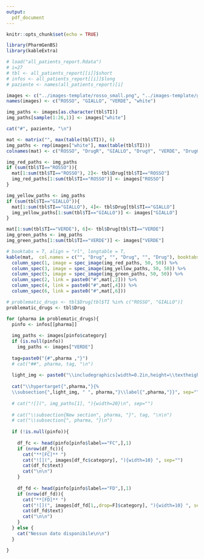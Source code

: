 ```yaml
---
output:
  pdf_document
---
```


```r
knitr::opts_chunk$set(echo = TRUE)
```

```r
library(PharmGenBS)
library(kableExtra)

# load("all_patients_report.Rdata")
# i=27
# tbl <- all_patients_report[[i]]$short
# infos <- all_patients_report[[i]]$long
# paziente <- names(all_patients_report)[i]

```


```r
images <- c("../images-template/rosso_small.png", "../images-template/giallo_small.png", "../images-template/verde_small.png", "../images-template/white.png")
names(images) <- c("ROSSO", "GIALLO", "VERDE", "white")

img_paths <- images[as.character(tbl$TI)]
img_paths[sample(1:26,1)] <- images["white"]

```

```r
cat("#", paziente, "\n")
```

```r
mat <- matrix("", max(table(tbl$TI)), 6)
img_paths <- rep(images["white"], max(table(tbl$TI)))
colnames(mat) <- c("ROSSO", "DrugR", "GIALLO", "DrugY", "VERDE", "DrugG")

img_red_paths <- img_paths
if (sum(tbl$TI=="ROSSO")){
  mat[1:sum(tbl$TI=="ROSSO"), 2]<- tbl$Drug[tbl$TI=="ROSSO"]
  img_red_paths[1:sum(tbl$TI=="ROSSO")] <- images["ROSSO"]
}

img_yellow_paths <- img_paths
if (sum(tbl$TI=="GIALLO")){
  mat[1:sum(tbl$TI=="GIALLO"), 4]<- tbl$Drug[tbl$TI=="GIALLO"]
  img_yellow_paths[1:sum(tbl$TI=="GIALLO")] <- images["GIALLO"]
}

mat[1:sum(tbl$TI=="VERDE"), 6]<- tbl$Drug[tbl$TI=="VERDE"]
img_green_paths <- img_paths
img_green_paths[1:sum(tbl$TI=="VERDE")] <- images["VERDE"]

# booktabs = T, align = "rl", longtable = T,
kable(mat,  col.names = c("", "Drug", "", "Drug", "", "Drug"), booktabs = T) %>% 
  column_spec(1, image = spec_image(img_red_paths, 50, 50)) %>%
  column_spec(3, image = spec_image(img_yellow_paths, 50, 50)) %>%
  column_spec(5, image = spec_image(img_green_paths, 50, 50)) %>%
  column_spec(2, link = paste0("#",mat[,2])) %>%
  column_spec(4, link = paste0("#",mat[,4])) %>%
  column_spec(6, link = paste0("#",mat[,6]))
```

```r

# problematic_drugs <- tbl$Drug[tbl$TI %in% c("ROSSO", "GIALLO")]
problematic_drugs <- tbl$Drug

for (pharma in problematic_drugs){
  pinfo <- infos[[pharma]]
  
  img_paths <- images[pinfo$category]
  if (is.null(pinfo))
    img_paths <- images["VERDE"]
  
  tag=paste0("{#",pharma ,"}")
  # cat("##", pharma, tag, "\n")
  
  light_img <- paste0("\\includegraphics[width=0.2in,height=\\textheight]{", img_paths[1], "}")
  
  cat("\\hypertarget{",pharma,"}{%
  \\subsection{",light_img, " ", pharma,"}\\label{",pharma,"}}", sep="")
  
  # cat("![](", img_paths[1], "){width=20}\n", sep="")
  
  # cat("\\subsection{New section", pharma, "}", tag, "\n\n")
  # cat("\\subsection{", pharma, "}\n")
  
  if (!is.null(pinfo)){
  
    df_fc <- head(pinfo[pinfo$label=="FC",],1)
    if (nrow(df_fc)){
      cat("**[FC]** ")
      cat("![](", images[df_fc$category], "){width=10} ", sep="")
      cat(df_fc$text)
      cat("\n\n")
    }
    
    df_fd <- head(pinfo[pinfo$label=="FD",],1)
    if (nrow(df_fd)){
      cat("**[FD]** ")
      cat("![](", images[df_fd[1,,drop=F]$category], "){width=10} ", sep="")
      cat(df_fd$text)
      cat("\n\n")
    }
  } else {
    cat("Nessun dato disponibile\n\n")
  }

}
```


